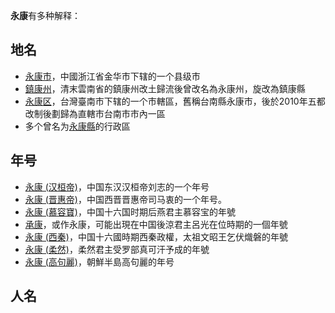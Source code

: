 '''永康'''有多种解释：

==地名==
*[[永康市|永康市]]，中國浙江省金华市下辖的一个县级市
*[[鎮康州|鎮康州]]，清末雲南省的鎮康州改土歸流後曾改名為永康州，旋改為鎮康縣
*[[永康区|永康区]]，台灣臺南市下辖的一个市轄區，舊稱台南縣永康市，後於2010年五都改制後劃歸為直轄市台南市市內一區
*多个曾名为[[永康縣_(消歧義)|永康縣]]的行政區

==年号==
*[[永康_(汉桓帝)|永康 (汉桓帝)]]，中国东汉汉桓帝刘志的一个年号
*[[永康_(晋惠帝)|永康 (晋惠帝)]]，中国西晋晋惠帝司马衷的一个年号。
*[[永康_(慕容寶)|永康 (慕容寶)]]，中国十六国时期后燕君主慕容宝的年號
*[[承康|承康]]，或作永康，可能出現在中国後涼君主呂光在位時期的一個年號
*[[永康_(西秦)|永康 (西秦)]]，中国十六國時期西秦政權，太祖文昭王乞伏熾磐的年號
*[[永康_(柔然)|永康 (柔然)]]，柔然君主受罗部真可汗予成的年號
*[[永康_(高句麗)|永康 (高句麗)]]，朝鮮半島高句麗的年号

== 人名 ==
{{disambig|Y|Cat=二字消歧义}}